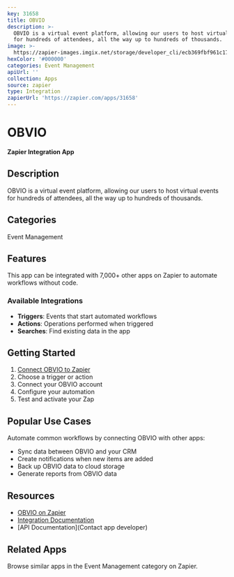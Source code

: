 ```yaml
---
key: 31658
title: OBVIO
description: >-
  OBVIO is a virtual event platform, allowing our users to host virtual events
  for hundreds of attendees, all the way up to hundreds of thousands.
image: >-
  https://zapier-images.imgix.net/storage/developer_cli/ecb369fbf961c1716804694663689163.png?auto=format%2Ccompress&ixlib=python-3.0.0&q=50
hexColor: '#000000'
categories: Event Management
apiUrl: ''
collection: Apps
source: zapier
type: Integration
zapierUrl: 'https://zapier.com/apps/31658'
---
```

# OBVIO

**Zapier Integration App**

## Description

OBVIO is a virtual event platform, allowing our users to host virtual events for hundreds of attendees, all the way up to hundreds of thousands.

## Categories

Event Management

## Features

This app can be integrated with 7,000+ other apps on Zapier to automate workflows without code.

### Available Integrations

- **Triggers**: Events that start automated workflows
- **Actions**: Operations performed when triggered
- **Searches**: Find existing data in the app

## Getting Started

1. [Connect OBVIO to Zapier](https://zapier.com/apps/31658)
2. Choose a trigger or action
3. Connect your OBVIO account
4. Configure your automation
5. Test and activate your Zap

## Popular Use Cases

Automate common workflows by connecting OBVIO with other apps:

- Sync data between OBVIO and your CRM
- Create notifications when new items are added
- Back up OBVIO data to cloud storage
- Generate reports from OBVIO data

## Resources

- [OBVIO on Zapier](https://zapier.com/apps/31658)
- [Integration Documentation](https://zapier.com/apps/31658/integrations)
- [API Documentation](Contact app developer)

## Related Apps

Browse similar apps in the Event Management category on Zapier.
